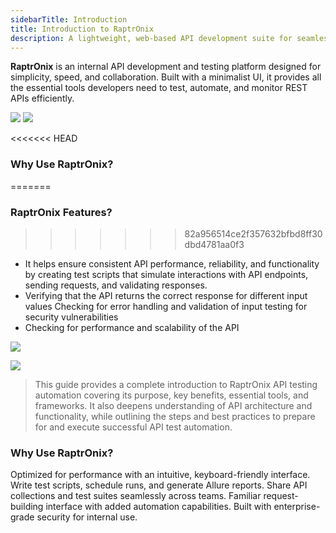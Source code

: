 ```yaml
---
sidebarTitle: Introduction  
title: Introduction to RaptrOnix  
description: A lightweight, web-based API development suite for seamless REST API testing and automation.  
---  
```


**RaptrOnix** is an internal API development and testing platform designed for simplicity, speed, and collaboration. Built with a minimalist UI, it provides all the essential tools developers need to test, automate, and monitor REST APIs efficiently.  

<Frame>  
  <img className="block border border-black/5 rounded-md dark:border-white/5 dark:hidden" src="/images/response.png" />  
  <img className="hidden border border-black/5 rounded-md dark:border-white/5 dark:block" src="/images/RaptrOnix-dark.png" />  
</Frame>  

<<<<<<< HEAD
### **Why Use RaptrOnix?**  
=======
### **RaptrOnix Features?**  
>>>>>>> 82a956514ce2f357632bfbd8ff30dbd4781aa0f3

- It helps ensure consistent API performance, reliability, and functionality by creating test scripts that simulate interactions with API endpoints, sending requests, and validating responses.
- Verifying that the API returns the correct response for different input values Checking for error handling and validation of input testing for security vulnerabilities
- Checking for performance and scalability of the API

> 

<Frame>
  <img
    className="block border border-black/5 rounded-md dark:border-white/5 dark:hidden"
    src="/images/response.png"
  />

  <img
    className="hidden border border-black/5 rounded-md dark:border-white/5 dark:block"
    src="/images/RaptrOnix-dark.png"
  />
</Frame>

> This guide provides a complete introduction to RaptrOnix API testing automation covering its purpose, key benefits, essential tools, and frameworks. It also deepens understanding of API architecture and functionality, while outlining the steps and best practices to prepare for and execute successful API test automation.

### **Why Use RaptrOnix?**

<Steps>
  <Step title="Automation Testing" icon="rocket" iconType="light">
    Optimized for performance with an intuitive, keyboard-friendly interface.
  </Step>
  <Step title="On-Premises Solution" icon="server" iconType="light">
    
  </Step>
  <Step title="Automated Testing" icon="flask" iconType="light">
    Write test scripts, schedule runs, and generate Allure reports.
  </Step>
  <Step title="Team Collaboration" icon="users" iconType="light">
    Share API collections and test suites seamlessly across teams.
  </Step>
  <Step title="Postman-Like Workflow" icon="bolt" iconType="light">
    Familiar request-building interface with added automation capabilities.
  </Step>
  <Step title="Secure & Reliable" icon="shield" iconType="light">
    Built with enterprise-grade security for internal use.
  </Step>
</Steps>
